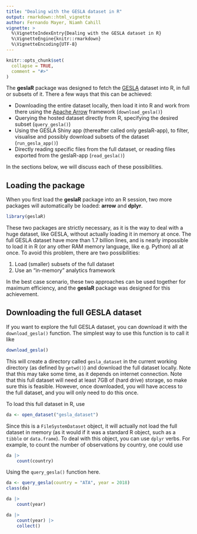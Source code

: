 ```yaml
---
title: "Dealing with the GESLA dataset in R"
output: rmarkdown::html_vignette
author: Fernando Mayer, Niamh Cahill
vignette: >
  %\VignetteIndexEntry{Dealing with the GESLA dataset in R}
  %\VignetteEngine{knitr::rmarkdown}
  %\VignetteEncoding{UTF-8}
---
```


```r
knitr::opts_chunk$set(
  collapse = TRUE,
  comment = "#>"
)
```

The **geslaR** package was designed to fetch the [GESLA][] dataset into
R, in full or subsets of it. There a few ways that this can be achieved:

- Downloading the entire dataset locally, then load it into R and work
  from there using the [Apache Arrow][] framework
  (`download_gesla()`)
- Querying the hosted dataset directly from R, specifying the desired
  subset (`query_gesla()`)
- Using the GESLA Shiny app (thereafter called only geslaR-app), to
  filter, visualise and possibly download subsets of the dataset
  (`run_gesla_app()`)
- Directly reading specific files from the full dataset, or reading
  files exported from the geslaR-app (`read_gesla()`)



In the sections below, we will discuss each of these possibilities.

## Loading the package

When you first load the **geslaR** package into an R session, two more
packages will automatically be loaded: **arrow** and **dplyr**.

```r
library(geslaR)
```

These two packages are strictly necessary, as it is the way to deal with
a huge dataset, like GESLA, without actually loading it in memory at
once. The full GESLA dataset have more than 1.7 billion lines, and is
nearly impossible to load it in R (or any other RAM memory language,
like e.g. Python) all at once. To avoid this problem, there are two
possibilities:

1. Load (smaller) subsets of the full dataset
2. Use an "in-memory" analytics framework

In the best case scenario, these two approaches can be used together for
maximum efficiency, and the **geslaR** package was designed for this
achievement.

## Downloading the full GESLA dataset

If you want to explore the full GESLA dataset, you can download it with
the `download_gesla()` function. The simplest way to use this function
is to call it like

```r
download_gesla()
```

This will create a directory called `gesla_dataset` in the current
working directory (as defined by `getwd()`) and download the full
dataset locally. Note that this may take some time, as it depends on
internet connection. Note that this full dataset will need at least 7GB
of (hard drive) storage, so make sure this is feasible. However, once
downloaded, you will have access to the full dataset, and you will only
need to do this once.

To load this full dataset in R, use

```r
da <- open_dataset("gesla_dataset")
```

Since this is a `FileSystemDataset` object, it will actually not load
the full dataset in memory (as it would if it was a standard R object,
such as a `tibble` or `data.frame`). To deal with this object, you can
use `dplyr` verbs. For example, to count the number of observations by
country, one could use

```r
da |>
    count(country)
```

Using the `query_gesla()` function here.

```r
da <- query_gesla(country = "ATA", year = 2018)
class(da)
```

```r
da |>
    count(year)
```

```r
da |>
    count(year) |>
    collect()
```

[GESLA]: https://gesla787883612.wordpress.com
[Apache Arrow]: https://arrow.apache.org
